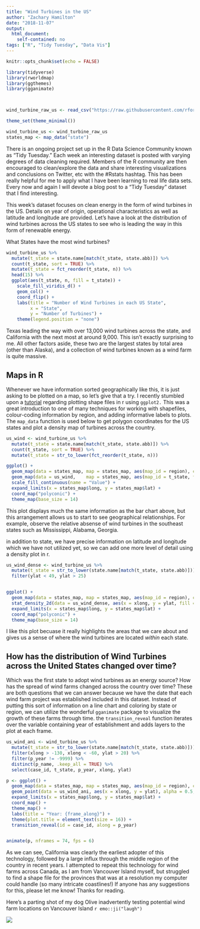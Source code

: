 ```yaml
---
title: "Wind Turbines in the US"
author: "Zachary Hamilton"
date: "2018-11-07"
output: 
  html_document:
    self-contained: no
tags: ["R", "Tidy Tuesday", "Data Vis"]
---
```


```r
knitr::opts_chunk$set(echo = FALSE)

library(tidyverse)
library(rworldmap)
library(ggthemes)
library(gganimate)



wind_turbine_raw_us <- read_csv("https://raw.githubusercontent.com/rfordatascience/tidytuesday/master/data/2018/2018-11-06/us_wind.csv")

theme_set(theme_minimal())

wind_turbine_us <- wind_turbine_raw_us
states_map <- map_data("state")


```

There is an ongoing project set up in the R Data Science Community known as "Tidy Tuesday." Each week an interesting dataset is posted with varying degrees of data cleaning required. Members of the R community are then encouraged to clean/explore the data and share interesting visualizations and conclusions on Twitter, etc with the #Rstats hashtag. This has been really helpful for me to apply what I have been learning to real life data sets. Every now and again I will devote a blog post to a "Tidy Tuesday" dataset that I find interesting. 

\newline

This week's dataset focuses on clean energy in the form of wind turbines in the US. Details on year of origin, operational characteristics as well as latitude and longitude are provided. Let's have a look at the distribution of wind turbines across the US states to see who is leading the way in this form of renewable energy.


What States have the most wind turbines?

```r
wind_turbine_us %>%
  mutate(t_state = state.name[match(t_state, state.abb)]) %>%
  count(t_state, sort = TRUE) %>%
  mutate(t_state = fct_reorder(t_state, n)) %>%
  head(15) %>%
  ggplot(aes(t_state, n, fill = t_state)) +
    scale_fill_viridis_d() +
    geom_col() +
    coord_flip() +
    labs(title = "Number of Wind Turbines in each US State",
         x = "State",
         y = "Number of Turbines") +
    theme(legend.position = "none")

```



Texas leading the way with over 13,000 wind turbines across the state, and California with the next most at around 9,000. This isn't exactly surprising to me. All other factors aside, these two are the largest states by total area (other than Alaska), and a collection of wind turbines known as a wind farm is quite massive. 

## Maps in R
\newline

Whenever we have information sorted geographically like this, it is just asking to be plotted on a map, so let's give that a try. I recently stumbled upon a [tutorial](https://www.r-spatial.org/r/2018/10/25/ggplot2-sf.html) regarding plotting shape files in r using `ggplot2.` This was a great introduction to one of many techniques for working with shapefiles, colour-coding information by region, and adding informative labels to plots. The `map_data` function is used below to get polygon coordinates for the US states and plot a density map of turbines across the country.  

```r


us_wind <- wind_turbine_us %>%
  mutate(t_state = state.name[match(t_state, state.abb)]) %>%
  count(t_state, sort = TRUE) %>%
  mutate(t_state = str_to_lower(fct_reorder(t_state, n)))

ggplot() +
  geom_map(data = states_map, map = states_map, aes(map_id = region), color = "#2b2b2b", fill = "black") +
  geom_map(data = us_wind,    map = states_map, aes(map_id = t_state, fill = n)) +
  scale_fill_continuous(name = "Value") +
  expand_limits(x = states_map$long, y = states_map$lat) +
  coord_map("polyconic") +
  theme_map(base_size = 14)


```
\newline

This plot displays much the same information as the bar chart above, but this arrangement allows us to start to see geographical relationships. For example, observe the relative absense of wind turbines in the southeast states such as Mississippi, Alabama, Georgia.

in addition to state, we have precise information on latitude and longitude which we have not utilized yet, so we can add one more level of detail using a density plot in r.

```r

us_wind_dense <- wind_turbine_us %>%
  mutate(t_state = str_to_lower(state.name[match(t_state, state.abb)])) %>%
  filter(ylat < 49, ylat > 25)


ggplot() +
  geom_map(data = states_map, map = states_map, aes(map_id = region), color = "#2b2b2b", fill = "#c0c3c6") +
  stat_density_2d(data = us_wind_dense, aes(x = xlong, y = ylat, fill = ..level..), geom = "polygon") +
  expand_limits(x = states_map$long, y = states_map$lat) +
  coord_map("polyconic") +
  theme_map(base_size = 14)
```

I like this plot becuase it really highlights the areas that we care about and gives us a sense of where the wind turbines are located *within* each state. 

## How has the distribution of Wind Turbines across the United States changed over time?
Which was the first state to adopt wind turbines as an energy source? How has the spread of wind farms changed across the country over time? These are both questions that we can answer because we have the date that each wind farm project was established included in this dataset. Instead of putting this sort of information on a line chart and coloring by state or region, we can utilize the wonderful `gganimate` package to visualize the growth of these farms through time. the `transition_reveal` function iterates over the variable containing year of establishment and adds layers to the plot at each frame. 

```r

us_wind_ani <- wind_turbine_us %>%
  mutate(t_state = str_to_lower(state.name[match(t_state, state.abb)])) %>%
  filter(xlong > -130, xlong < -60, ylat > 20) %>%
  filter(p_year != -9999) %>%
  distinct(p_name, .keep_all = TRUE) %>%
  select(case_id, t_state, p_year, xlong, ylat)

p <- ggplot() +
  geom_map(data = states_map, map = states_map, aes(map_id = region), color = "#2b2b2b", fill = "#c0c3c6") +
  geom_point(data = us_wind_ani, aes(x = xlong, y = ylat), alpha = 0.5, position = "jitter") +
  expand_limits(x = states_map$long, y = states_map$lat) +
  coord_map() +
  theme_map() +
  labs(title = "Year: {frame_along}") +
  theme(plot.title = element_text(size = 16)) +
  transition_reveal(id = case_id, along = p_year)


animate(p, nframes = 74, fps = 6)

```

As we can see, California was clearly the earliest adopter of this technology, followed by a large influx through the middle region of the country in recent years. I attempted to repeat this technology for wind farms across Canada, as I am from Vancouver Island myself, but struggled to find a shape file for the provinces that was at a resolution my computer could handle (so many intricate coastlines!) If anyone has any suggestions for this, please let me know! Thanks for reading. 

\newline 

Here's a parting shot of my dog Olive inadvertently testing potential wind farm locations on Vancouver Island `r emo::ji("laugh")`  

\newline 

![](/img/olive_wind.png)


